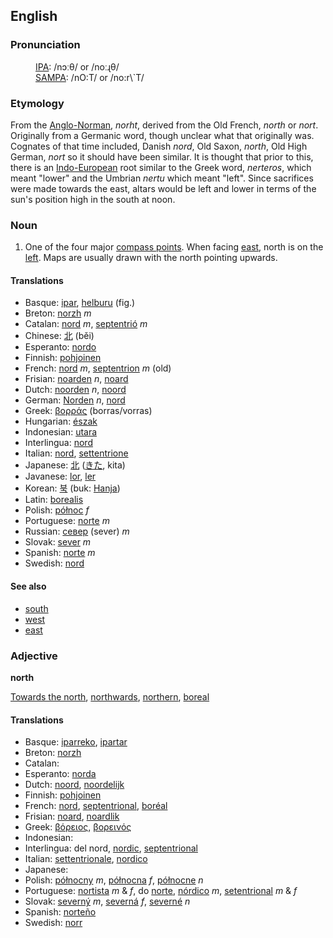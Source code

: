 ==English==
===Pronunciation===
:[[International Phonetic Alphabet|IPA]]: /nɔːθ/ or /noːɻθ/
:[[SAMPA]]: /nO:T/ or /no:r\`T/

===Etymology===
From the [[Anglo-Norman]], ''norht'', derived from the Old French, ''north'' or ''nort''. Originally from a Germanic word, though unclear what that originally was. Cognates of that time included, Danish ''nord'', Old Saxon, ''north'', Old High German, ''nort'' so it should have been similar. It is thought that prior to this, there is an [[Indo-European]] root similar to the Greek word, ''nerteros'', which meant "lower" and the Umbrian ''nertu'' which meant "left". Since sacrifices were made towards the east, altars would be left and lower in terms of the sun's position high in the south at noon.

===Noun===
# One of the four major [[compass point]]s.  When facing [[east]], north is on the [[left]].  Maps are usually drawn with the north pointing upwards.

====Translations====
*Basque: [[ipar]], [[helburu]] (fig.)
*Breton: [[norzh]] ''m''
*Catalan: [[nord]] ''m'', [[septentrió]] ''m''
*Chinese: [[北]] (běi)
*Esperanto: [[nordo]]
*Finnish: [[pohjoinen]]
*French: [[nord]] ''m'', [[septentrion]] ''m'' (old)
*Frisian: [[noarden]] ''n'', [[noard]]
*Dutch: [[noorden]] ''n'', [[noord]]
*German: [[Norden]] ''n'', [[nord]]
*Greek: [[βορράς]] (borras/vorras)
*Hungarian: [[észak]]
*Indonesian: [[utara]]
*Interlingua: [[nord]]
*Italian: [[nord]], [[settentrione]]
*Japanese: [[北]] ([[きた]], kita)
*Javanese: [[lor]], [[ler]]
*Korean: [[북]] (buk: [[Hanja]])
*Latin: [[borealis]]
*Polish: [[północ]] ''f''
*Portuguese: [[norte]] ''m''
*Russian: [[север]] (sever) ''m''
*Slovak: [[sever#Slovak|sever]] ''m''
*Spanish: [[norte]] ''m''
*Swedish: [[nord]]

====See also====
*[[south]]
*[[west]]
*[[east]]

===Adjective===
'''north'''

[[Towards the north]], [[northwards]], [[northern]], [[boreal]]

====Translations====
*Basque: [[iparreko]], [[ipartar]]
*Breton: [[norzh]]
*Catalan: [[]]
*Esperanto: [[norda]]
*Dutch: [[noord]], [[noordelijk]]
*Finnish: [[pohjoinen]]
*French: [[nord]], [[septentrional]], [[boréal]]
*Frisian: [[noard]], [[noardlik]]
*Greek: [[βόρειος]], [[βορεινός]]
*Indonesian: [[]]
*Interlingua: del nord, [[nordic]], [[septentrional]]
*Italian: [[settentrionale]], [[nordico]]
*Japanese: [[]]
*Polish: [[północny]] ''m'', [[północna]] ''f'', [[północne]] ''n''
*Portuguese: [[nortista]] ''m'' & ''f'', do [[norte]], [[nórdico]] ''m'', [[setentrional]] ''m'' & ''f''
*Slovak: [[severný]] ''m'', [[severná]] ''f'', [[severné]] ''n''
*Spanish: [[norteño]]
*Swedish: [[norr]]